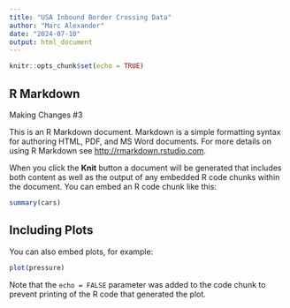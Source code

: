 ```yaml
---
title: "USA Inbound Border Crossing Data"
author: "Marc Alexander"
date: "2024-07-10"
output: html_document
---
```


```r
knitr::opts_chunk$set(echo = TRUE)
```

## R Markdown
<!-- Making Changes #1 -->
<!-- Making Changes #2 -->
Making Changes #3

This is an R Markdown document. Markdown is a simple formatting syntax for authoring HTML, PDF, and MS Word documents. For more details on using R Markdown see <http://rmarkdown.rstudio.com>.

When you click the **Knit** button a document will be generated that includes both content as well as the output of any embedded R code chunks within the document. You can embed an R code chunk like this:

```r
summary(cars)
```

## Including Plots

You can also embed plots, for example:

```r
plot(pressure)
```

Note that the `echo = FALSE` parameter was added to the code chunk to prevent printing of the R code that generated the plot.
